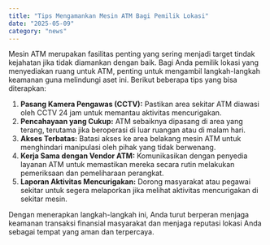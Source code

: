```yaml
---
title: "Tips Mengamankan Mesin ATM Bagi Pemilik Lokasi"
date: "2025-05-09"
category: "news"
---
```


Mesin ATM merupakan fasilitas penting yang sering menjadi target tindak kejahatan jika tidak diamankan dengan baik. Bagi Anda pemilik lokasi yang menyediakan ruang untuk ATM, penting untuk mengambil langkah-langkah keamanan guna melindungi aset ini. Berikut beberapa tips yang bisa diterapkan:

1. **Pasang Kamera Pengawas (CCTV):** Pastikan area sekitar ATM diawasi oleh CCTV 24 jam untuk memantau aktivitas mencurigakan.
2. **Pencahayaan yang Cukup:** ATM sebaiknya dipasang di area yang terang, terutama jika beroperasi di luar ruangan atau di malam hari.
3. **Akses Terbatas:** Batasi akses ke area belakang mesin ATM untuk menghindari manipulasi oleh pihak yang tidak berwenang.
4. **Kerja Sama dengan Vendor ATM:** Komunikasikan dengan penyedia layanan ATM untuk memastikan mereka secara rutin melakukan pemeriksaan dan pemeliharaan perangkat.
5. **Laporan Aktivitas Mencurigakan:** Dorong masyarakat atau pegawai sekitar untuk segera melaporkan jika melihat aktivitas mencurigakan di sekitar mesin.

Dengan menerapkan langkah-langkah ini, Anda turut berperan menjaga keamanan transaksi finansial masyarakat dan menjaga reputasi lokasi Anda sebagai tempat yang aman dan terpercaya.
